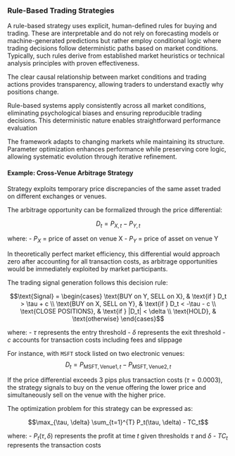 ### Rule-Based Trading Strategies

A rule-based strategy uses explicit, human-defined rules for buying and
trading. These are interpretable and do not rely on forecasting models or
machine-generated predictions but rather employ conditional logic
where trading decisions follow deterministic paths based on market conditions.
Typically, such rules derive from established market heuristics or technical analysis
principles with proven effectiveness.

The clear causal relationship between market conditions and trading actions
provides transparency, allowing traders to understand exactly why positions
change.

Rule-based systems apply consistently across all market conditions, eliminating
psychological biases and ensuring reproducible trading decisions. This
deterministic nature enables straightforward performance evaluation

The framework adapts to changing markets while maintaining its structure.
Parameter optimization enhances performance while preserving core logic,
allowing systematic evolution through iterative refinement.

#### Example: Cross-Venue Arbitrage Strategy

Strategy exploits temporary price discrepancies of the
same asset traded on different exchanges or venues.


The arbitrage opportunity can be formalized through the price differential:

$$D_t = P_{X,t} - P_{Y,t}$$

where:
- $P_X$ = price of asset on venue X
- $P_Y$ = price of asset on venue Y

In theoretically perfect market efficiency, this differential would
approach zero after accounting for all transaction costs, as arbitrage
opportunities would be immediately exploited by market participants.

The trading signal generation follows this decision rule:

$$\text{Signal} =
\begin{cases}
\text{BUY on Y, SELL on X}, & \text{if } D_t > \tau + c \\
\text{BUY on X, SELL on Y}, & \text{if } D_t < -\tau - c \\
\text{CLOSE POSITIONS}, & \text{if } |D_t| < \delta \\
\text{HOLD}, & \text{otherwise}
\end{cases}$$

where:
- $\tau$ represents the entry threshold
- $\delta$ represents the exit threshold
- $c$ accounts for transaction costs including fees and slippage

For instance, with `MSFT` stock listed on two electronic venues:
$$D_t = P_{\text{MSFT},\text{Venue1},t} - P_{\text{MSFT},\text{Venue2},t}$$

If the price differential exceeds 3 pips plus transaction costs ($\tau = 0.0003$),
the strategy signals to buy on the venue offering the lower price and
simultaneously sell on the venue with the higher price.

The optimization problem for this strategy can be expressed as:

$$\max_{\tau, \delta} \sum_{t=1}^{T} P_t(\tau, \delta) - TC_t$$

where:
- $P_t(\tau, \delta)$ represents the profit at time $t$ given thresholds
$\tau$ and $\delta$
- $TC_t$ represents the transaction costs
